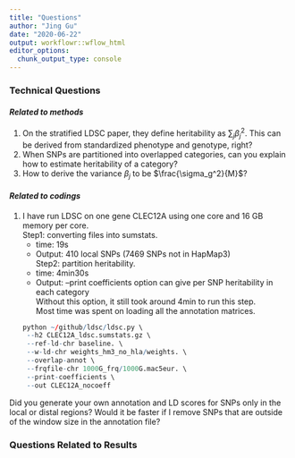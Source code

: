 ```yaml
---
title: "Questions"
author: "Jing Gu"
date: "2020-06-22"
output: workflowr::wflow_html
editor_options:
  chunk_output_type: console
---
```


### **Technical Questions**
#### *Related to methods*
1. On the stratified LDSC paper, they define heritability as $\sum_j\beta_j^2$. This can be derived from standardized phenotype and genotype, right?
2. When SNPs are partitioned into overlapped categories, can you explain how to estimate heritability of a category?
3. How to derive the variance $\beta_j$ to be $\frac{\sigma_g^2}{M}$?

#### *Related to codings*
1. I have run LDSC on one gene CLEC12A using one core and 16 GB memory per core.      
  Step1: converting files into sumstats.  
    - time: 19s  
    - Output: 410 local SNPs (7469 SNPs not in HapMap3)   
  Step2: partition heritability.   
    - time: 4min30s  
    - Output: --print coefficients option can give per SNP heritability in each category  
            Without this option, it still took around 4min to run this step.  
            Most time was spent on loading all the annotation matrices.  
```r
python ~/github/ldsc/ldsc.py \
    --h2 CLEC12A_ldsc.sumstats.gz \
    --ref-ld-chr baseline. \
    --w-ld-chr weights_hm3_no_hla/weights. \
    --overlap-annot \
    --frqfile-chr 1000G_frq/1000G.mac5eur. \
    --print-coefficients \
    --out CLEC12A_nocoeff
```
      
Did you generate your own annotation and LD scores for SNPs only in the local or distal regions? Would it be faster if I remove SNPs that are outside of the window size in the annotation file?

### **Questions Related to Results**




```r

```

